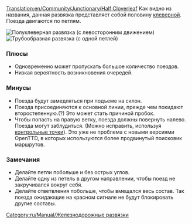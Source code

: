 [[Translation:en/Community/Junctionary/Half Cloverleaf]]
{{ru/Community/Junctionary/Меню развязки}}
Как видно из названия, данная развязка представляет собой половину [[ru/Community/Junctionary/Клеверная|клеверной]]. Поезда двигаются по петлям.

[[File:en/Community/Junctionary/3way halfcloverleaf.png|none|frame|Полуклеверная развязка (с левосторонним движением)]]
[[File:en/Community/Junctionary/3way modhclover.png|none|frame|Трубообразная развязка (с одной петлей)]]

===Плюсы===
*Одновременно может пропускать большое количество поездов.
*Низкая вероятность возникновения очередей.

===Минусы===
*Поезда будут замедляться при подъеме на склон.
*Поезда присоединяются к основной линии, прежде чем покидают второстепенную.(?) Это может стать причиной пробок.
*Чтобы попасть на правую ветку, поезда должны повернуть налево. Поезда могут заблудиться. (Можно исправить, используя [[ru/Manual/Контрольные точки|контрольные точки]]). Это уже не проблема с новыми версиями OpenTTD, в которых используются более продвинутый поисковик маршрутов.

===Замечания===
*Делайте петли побольше и без острых углов.
*Делайте одну из петель в другом направлении, чтобы поезд не закручивался вокруг себя.
*Делайте ответвления побольше, чтобы вмещался весь состав. Так поезда ожидающие на красном сигнале не будут блокировать другие составы.

[[Category:ru/Manual/Железнодорожные развязки]]